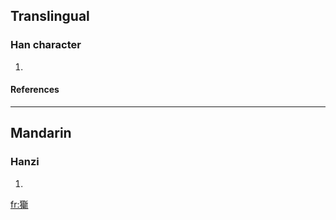 ==Translingual==
===Han character===
{{Han char|rn=94|rad=犬|as=20|sn=23|four=4222<sub>1</sub>|canj=大竹廿十中 (KHTJL)}}
# {{defn|Han|sort=犬20}}
====References====
{{Han ref|kx=0722.030|dkj=20806|dj=1134.020|hdz=21379.030|uh=7382|ud=29570|bh=F7E7|bd=63463}}

----
==Mandarin==
===Hanzi===
{{cmn-hanzi|pin=[[qí]] ([[qi2]])|wg=ch'i<sup>2</sup>}}
# {{defn|Mandarin}}

[[fr:玂]]